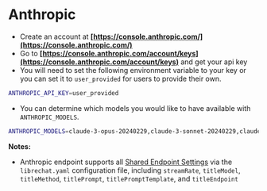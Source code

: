 # Anthropic

- Create an account at **[https://console.anthropic.com/](https://console.anthropic.com/)**
- Go to **[https://console.anthropic.com/account/keys](https://console.anthropic.com/account/keys)** and get your api key
- You will need to set the following environment variable to your key or you can set it to `user_provided` for users to provide their own.

```bash filename=".env"
ANTHROPIC_API_KEY=user_provided
```

- You can determine which models you would like to have available with `ANTHROPIC_MODELS`.

```bash filename=".env"
ANTHROPIC_MODELS=claude-3-opus-20240229,claude-3-sonnet-20240229,claude-3-haiku-20240307,claude-2.1,claude-2,claude-1.2,claude-1,claude-1-100k,claude-instant-1,claude-instant-1-100k
```

**Notes:**

- Anthropic endpoint supports all [Shared Endpoint Settings](/docs/configuration/librechat_yaml/object_structure/shared_endpoint_settings) via the `librechat.yaml` configuration file, including `streamRate`, `titleModel`, `titleMethod`, `titlePrompt`, `titlePromptTemplate`, and `titleEndpoint`
